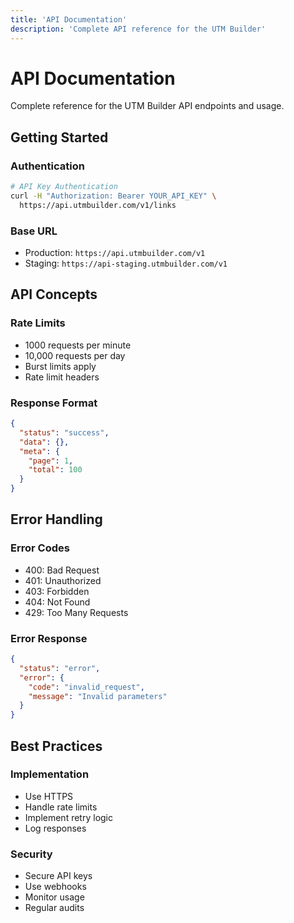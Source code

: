 ```yaml
---
title: 'API Documentation'
description: 'Complete API reference for the UTM Builder'
---
```


# API Documentation

Complete reference for the UTM Builder API endpoints and usage.

## Getting Started

### Authentication
```bash
# API Key Authentication
curl -H "Authorization: Bearer YOUR_API_KEY" \
  https://api.utmbuilder.com/v1/links
```

### Base URL
- Production: `https://api.utmbuilder.com/v1`
- Staging: `https://api-staging.utmbuilder.com/v1`

## API Concepts

### Rate Limits
- 1000 requests per minute
- 10,000 requests per day
- Burst limits apply
- Rate limit headers

### Response Format
```json
{
  "status": "success",
  "data": {},
  "meta": {
    "page": 1,
    "total": 100
  }
}
```

## Error Handling

### Error Codes
- 400: Bad Request
- 401: Unauthorized
- 403: Forbidden
- 404: Not Found
- 429: Too Many Requests

### Error Response
```json
{
  "status": "error",
  "error": {
    "code": "invalid_request",
    "message": "Invalid parameters"
  }
}
```

## Best Practices

### Implementation
- Use HTTPS
- Handle rate limits
- Implement retry logic
- Log responses

### Security
- Secure API keys
- Use webhooks
- Monitor usage
- Regular audits
